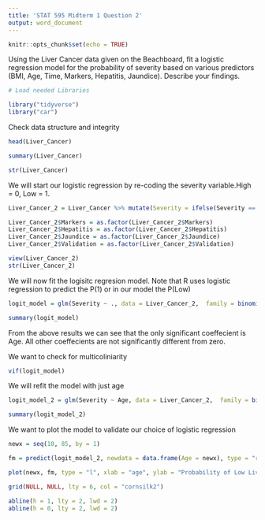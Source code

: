 ---
title: 'STAT 595 Midterm 1 Question 2'
output: word_document
---

```{r setup, include=FALSE}
knitr::opts_chunk$set(echo = TRUE)
```

Using the Liver Cancer data given on the Beachboard, fit a logistic regression model for the probability of severity based on various predictors (BMI, Age, Time, Markers, Hepatitis, Jaundice). Describe your findings.

```{r}
# Load needed Libraries

library("tidyverse")
library("car")
```


Check data structure and integrity

```{r}
head(Liver_Cancer)

summary(Liver_Cancer)

str(Liver_Cancer)
```

We will start our logistic regression by re-coding the severity variable.High = 0, Low = 1.

```{r}
Liver_Cancer_2 = Liver_Cancer %>% mutate(Severity = ifelse(Severity == "High", 0, 1))

Liver_Cancer_2$Markers = as.factor(Liver_Cancer_2$Markers)
Liver_Cancer_2$Hepatitis = as.factor(Liver_Cancer_2$Hepatitis)
Liver_Cancer_2$Jaundice = as.factor(Liver_Cancer_2$Jaundice)
Liver_Cancer_2$Validation = as.factor(Liver_Cancer_2$Validation)

view(Liver_Cancer_2)
str(Liver_Cancer_2)

```

We will now fit the logisitc regresion model.  Note that R uses logistic regression to predict the P(1) or in our model the P(Low)

```{r}

logit_model = glm(Severity ~ ., data = Liver_Cancer_2,  family = binomial())

summary(logit_model)

```

From the above results we can see that the only significant coeffecient is Age.  All other coeffecients are not significantly different from zero.

We want to check for multicoliniarity

```{r}
vif(logit_model)
```


We will refit the model with just age

```{r}
logit_model_2 = glm(Severity ~ Age, data = Liver_Cancer_2,  family = binomial())

summary(logit_model_2)
```

We want to plot the model to validate our choice of logistic regression

```{r}

newx = seq(10, 85, by = 1)

fm = predict(logit_model_2, newdata = data.frame(Age = newx), type = "response")

plot(newx, fm, type = "l", xlab = "age", ylab = "Probability of Low Liver Cancer", main= "Probabilty of Low Severity", ylim = c(0,1), lwd = 2, col = "red")

grid(NULL, NULL, lty = 6, col = "cornsilk2")

abline(h = 1, lty = 2, lwd = 2)
abline(h = 0, lty = 2, lwd = 2)

```


